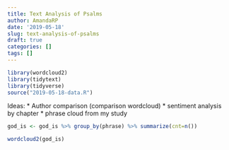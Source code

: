 ```yaml
---
title: Text Analysis of Psalms
author: AmandaRP
date: '2019-05-18'
slug: text-analysis-of-psalms
draft: true
categories: []
tags: []
---
```


```r
library(wordcloud2)
library(tidytext)
library(tidyverse)
source("2019-05-18-data.R")
```

Ideas: 
* Author comparison (comparison wordcloud)
* sentiment analysis by chapter
* phrase cloud from my study

```r
god_is <- god_is %>% group_by(phrase) %>% summarize(cnt=n())
```



```r
wordcloud2(god_is)
```

